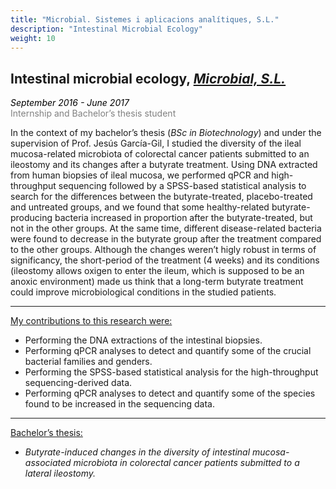 ```yaml
---
title: "Microbial. Sistemes i aplicacions analítiques, S.L."
description: "Intestinal Microbial Ecology"
weight: 10
---
```


## Intestinal microbial ecology, <a href="https://www.microbial-systems.com/"  target="_blank"><em>Microbial, S.L.</em></a>

<p style='font-size:15xpx;color:gray'><em style='color:black;'>September 2016 - June 2017</em><br>
Internship and Bachelor's thesis student</p>

In the context of my bachelor's thesis (*BSc in Biotechnology*) and under the supervision of Prof. Jesús García-Gil, I studied the diversity of the ileal mucosa-related microbiota of colorectal cancer patients submitted to an ileostomy and its changes after a butyrate treatment. Using DNA extracted from human biopsies of ileal mucosa, we performed qPCR and high-throughput sequencing followed by a SPSS-based statistical analysis to search for the differences between the butyrate-treated, placebo-treated and untreated groups, and we found that some healthy-related butyrate-producing bacteria increased in proportion after the butyrate-treated, but not in the other groups. At the same time, different disease-related bacteria were found to decrease in the butyrate group after the treatment compared to the other groups. Although the changes weren't higly robust in terms of significancy, the short-period of the treatment (4 weeks) and its conditions (ileostomy allows oxigen to enter the ileum, which is supposed to be an anoxic environment) made us think that a long-term butyrate treatment could improve microbiological conditions in the studied patients.

---

<ins>My contributions to this research were:</ins>


* Performing the DNA extractions of the intestinal biopsies. <br>
* Performing qPCR analyses to detect and quantify some of the crucial bacterial families and genders. <br>
* Performing the SPSS-based statistical analysis for the high-throughput sequencing-derived data. <br>
* Performing qPCR analyses to detect and quantify some of the species found to be increased in the sequencing data. <br>


---

<ins>Bachelor's thesis:</ins>

* <em> Butyrate-induced changes in the diversity of intestinal mucosa-associated microbiota in colorectal cancer patients submitted to a lateral ileostomy. </em>